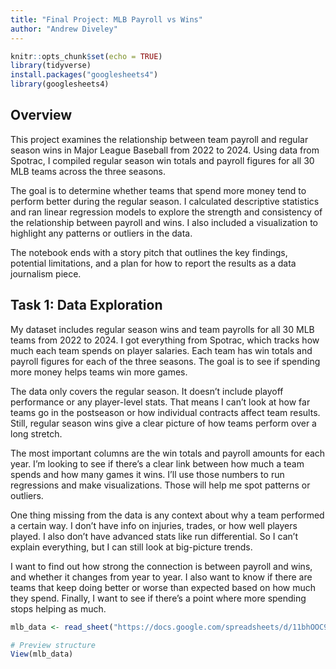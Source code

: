 ```yaml
---
title: "Final Project: MLB Payroll vs Wins"
author: "Andrew Diveley"
---
```


```r
knitr::opts_chunk$set(echo = TRUE)
library(tidyverse)
install.packages("googlesheets4")
library(googlesheets4)
```

## Overview

This project examines the relationship between team payroll and regular season wins in Major League Baseball from 2022 to 2024. Using data from Spotrac, I compiled regular season win totals and payroll figures for all 30 MLB teams across the three seasons.

The goal is to determine whether teams that spend more money tend to perform better during the regular season. I calculated descriptive statistics and ran linear regression models to explore the strength and consistency of the relationship between payroll and wins. I also included a visualization to highlight any patterns or outliers in the data.

The notebook ends with a story pitch that outlines the key findings, potential limitations, and a plan for how to report the results as a data journalism piece.

## Task 1: Data Exploration

My dataset includes regular season wins and team payrolls for all 30 MLB teams from 2022 to 2024. I got everything from Spotrac, which tracks how much each team spends on player salaries. Each team has win totals and payroll figures for each of the three seasons. The goal is to see if spending more money helps teams win more games.

The data only covers the regular season. It doesn’t include playoff performance or any player-level stats. That means I can’t look at how far teams go in the postseason or how individual contracts affect team results. Still, regular season wins give a clear picture of how teams perform over a long stretch.

The most important columns are the win totals and payroll amounts for each year. I’m looking to see if there’s a clear link between how much a team spends and how many games it wins. I’ll use those numbers to run regressions and make visualizations. Those will help me spot patterns or outliers.

One thing missing from the data is any context about why a team performed a certain way. I don’t have info on injuries, trades, or how well players played. I also don’t have advanced stats like run differential. So I can’t explain everything, but I can still look at big-picture trends.

I want to find out how strong the connection is between payroll and wins, and whether it changes from year to year. I also want to know if there are teams that keep doing better or worse than expected based on how much they spend. Finally, I want to see if there's a point where more spending stops helping as much.

```r
mlb_data <- read_sheet("https://docs.google.com/spreadsheets/d/11bhOOC9QjHO-KDpsdtx7Veh8VaZYXTuSK1maateFKlI/edit?usp=sharing")

# Preview structure
View(mlb_data)
```
